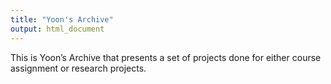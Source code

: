 ```yaml
---
title: "Yoon's Archive"
output: html_document
---
```


This is Yoon's Archive that presents a set of projects done for either course assignment or research projects.
